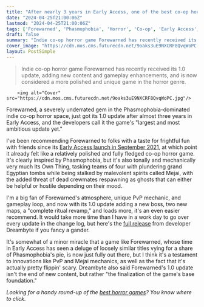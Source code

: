 ```yaml
---
title: "After nearly 3 years in Early Access, one of the best co-op horror games I've played miraculously gets full launch amid stellar Steam reviews"
date: "2024-04-25T21:00:06Z"
lastmod: "2024-04-25T21:00:06Z"
tags: ['Forewarned', 'Phasmophobia', 'Horror', 'Co-op', 'Early Access', 'Egyptian', 'PvP', 'Mejai', 'Dreambyte', 'Steam']
draft: false
summary: "Indie co-op horror game Forewarned has recently received its 1.0 update, adding new content and gameplay enhancements, and is now considered a more polished and unique game in the horror genre."
cover_image: "https://cdn.mos.cms.futurecdn.net/9oaks3uE9NXCRF8QvqWoPC.jpg" 
layout: PostSimple
---
```

> Indie co-op horror game Forewarned has recently received its 1.0 update, adding new content and gameplay enhancements, and is now considered a more polished and unique game in the horror genre.


        <img alt="Cover" src="https://cdn.mos.cms.futurecdn.net/9oaks3uE9NXCRF8QvqWoPC.jpg"/>
        
Forewarned, a severely underrated gem in the Phasmophobia-dominated indie co-op horror space, just got its 1.0 update after almost three years in Early Access, and the developers call it the game's "largest and most ambitious update yet."

I've been recommending Forewarned to folks with a taste for frightful fun with friends since its [Early Access launch in September 2021](https://www.gamesradar.com/have-you-tried-phasmophobia-but-with-mummies-and-betrayal-in-forewarned/), at which point it already felt like a relatively polished and fully fledged co-op horror game. It's clearly inspired by Phasmophobia, but it's also tonally and mechanically very much Its Own Thing, tasking teams of four with plundering grand Egyptian tombs while being stalked by malevolent spirits called Mejai, with the added threat of dead crewmates respawning as ghosts that can either be helpful or hostile depending on their mood.

I'm a big fan of Forewarned's atmosphere, unique PvP mechanic, and gameplay loop, and now with its 1.0 update adding a new boss, two new maps, a "complete ritual revamp," and loads more, it's an even easier recommend. It would take more time than I have in a work day to go over every update in the change log, but here's the [full release](https://store.steampowered.com/app/1562420/FOREWARNED/) from developer Dreambyte if you fancy a gander.

It's somewhat of a minor miracle that a game like Forewarned, whose time in Early Access has seen a deluge of loosely similar titles vying for a share of Phasmophobia's pie, is now just fully out there, but I think it's a testament to innovations like PvP and Mejai mechanics, as well as the fact that it's actually pretty flippin' scary. Dreambyte also said Forewarned's 1.0 update isn't the end of new content, but rather "the finalization of the game's base foundation." 

*Looking for a handy round-up of the *[<em>best horror games</em>](https://www.gamesradar.com/best-horror-games/)*? You know where to click.*
        